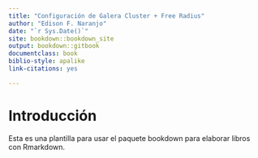 ```yaml
--- 
title: "Configuración de Galera Cluster + Free Radius"
author: "Edison F. Naranjo"
date: "`r Sys.Date()`"
site: bookdown::bookdown_site
output: bookdown::gitbook
documentclass: book
biblio-style: apalike
link-citations: yes

---
```


# Introducción {-}

Esta es una plantilla para usar el paquete bookdown para elaborar libros con Rmarkdown.



